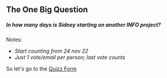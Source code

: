 ## The One Big Question

##### *In how many days is Sidney starting on another INFO project?*

Notes:
- *Start counting from 24 nov 22*
- *Just 1 vote/email per person; last vote counts*

So let's go to the [Quizz Form](/quizz)
